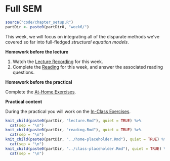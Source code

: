 # Full SEM

```{r week6_global_options, include = FALSE}
source("code/chapter_setup.R")
partDir <- paste0(partDir0, "week6/")
```

This week, we will focus on integrating all of the disparate methods we've
covered so far into full-fledged *structural equation models*.

**Homework before the lecture**

1. Watch the [Lecture Recording](lecture-5.html) for this week.
1. Complete the [Reading](reading-5.html) for this week, and answer the 
associated reading questions.

**Homework before the practical**

Complete the [At-Home Exercises](at-home-exercises-5.html). 

**Practical content**

During the practical you will work on the [In-Class Exercises](in-class-exercises-5.html).

```{r, echo = FALSE, message = FALSE, warning = FALSE, results = "asis"}
knit_child(paste0(partDir, "lecture.Rmd"), quiet = TRUE) %>%
  cat(sep = "\n")
knit_child(paste0(partDir, "reading.Rmd"), quiet = TRUE) %>%
  cat(sep = "\n")
knit_child(paste0(partDir, "../home-placeholder.Rmd"), quiet = TRUE) %>%
  cat(sep = "\n")
knit_child(paste0(partDir, "../class-placeholder.Rmd"), quiet = TRUE) %>%
  cat(sep = "\n")
```
